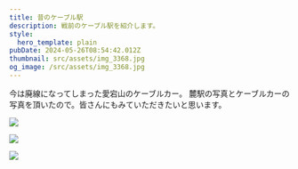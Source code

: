 ```yaml
---
title: 昔のケーブル駅
description: 戦前のケーブル駅を紹介します。
style:
  hero_template: plain
pubDate: 2024-05-26T08:54:42.012Z
thumbnail: src/assets/img_3368.jpg
og_image: /src/assets/img_3368.jpg
---
```

今は廃線になってしまった愛宕山のケーブルカー。 麓駅の写真とケーブルカーの写真を頂いたので。皆さんにもみていただきたいと思います。

![](/src/assets/img_3366.jpg)

![](/src/assets/img_3367.jpg)

![](/src/assets/img_3368.jpg)
